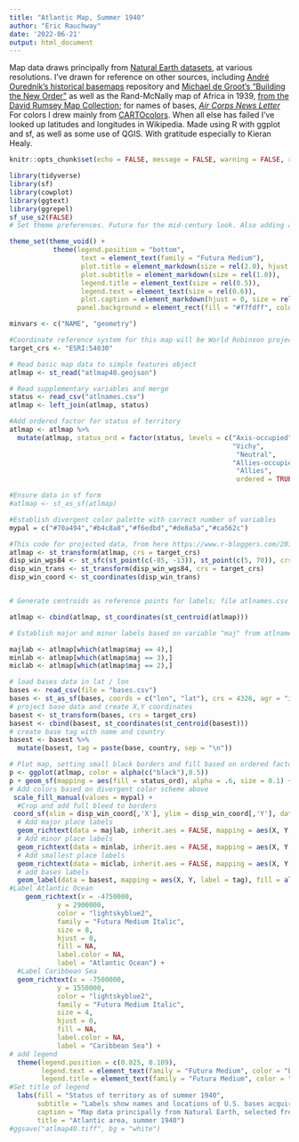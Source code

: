 ```yaml
---
title: "Atlantic Map, Summer 1940"
author: "Eric Rauchway"
date: '2022-06-21'
output: html_document
---
```


Map data draws principally from [Natural Earth datasets](https://www.naturalearthdata.com/), at various resolutions. I've drawn for reference on other sources, including [André Ourednik's historical basemaps](https://github.com/aourednik/historical-basemaps) repository and [Michael de Groot's "Building the New Order"](https://web.archive.org/web/20151010143948/https://web.stanford.edu/group/spatialhistory/cgi-bin/site/pub.php?id=51) as well as the Rand-McNally map of Africa in 1939, [from the David Rumsey Map Collection](https://www.davidrumsey.com/luna/servlet/detail/RUMSEY~8~1~247218~5515276:Rand-McNally-Popular-map-Africa?sort=Pub_List_No_InitialSort%2CPub_Date%2CPub_List_No%2CSeries_No&qvq=w4s:/what%2FAtlas%2BMap%2Fwhere%2FAfrica%2Fwhen%2F1939;q:africa;sort:Pub_List_No_InitialSort%2CPub_Date%2CPub_List_No%2CSeries_No;lc:RUMSEY~8~1&mi=0&trs=1#); for names of bases, [_Air Corps News Letter_](file:///Users/earauchway/Downloads/AirCorpsNewsLetter19410601.pdf) For colors I drew mainly from [CARTOcolors](https://carto.com/carto-colors/). When all else has failed I've looked up latitudes and longitudes in Wikipedia. Made using R with ggplot and sf, as well as some use of QGIS. With gratitude especially to Kieran Healy.


```r

knitr::opts_chunk$set(echo = FALSE, message = FALSE, warning = FALSE, results = "hide")

library(tidyverse)
library(sf)
library(cowplot)
library(ggtext)
library(ggrepel)
sf_use_s2(FALSE)
# Set theme preferences. Futura for the mid-century look. Also adding a light blue panel background.

theme_set(theme_void() +
           theme(legend.position = "bottom",
                  text = element_text(family = "Futura Medium"),
                  plot.title = element_markdown(size = rel(2.0), hjust = 0),
                  plot.subtitle = element_markdown(size = rel(1.0)),
                  legend.title = element_text(size = rel(0.5)),
                  legend.text = element_text(size = rel(0.6)),
                  plot.caption = element_markdown(hjust = 0, size = rel(0.5)),
                 panel.background = element_rect(fill = "#f7fdff", color = "#f7fdff")))

minvars <- c("NAME", "geometry")

#Coordinate reference system for this map will be World Robinson projection, https://epsg.io/54030
target_crs <- "ESRI:54030"
```
```r
# Read basic map data to simple features object
atlmap <- st_read("atlmap40.geojson")

# Read supplementary variables and merge
status <- read_csv("atlnames.csv")
atlmap <- left_join(atlmap, status)

#Add ordered factor for status of territory
atlmap <- atlmap %>% 
  mutate(atlmap, status_ord = factor(status, levels = c("Axis-occupied",
                                                        "Vichy",
                                                         "Neutral",
                                                        "Allies-occupied",
                                                         "Allies",
                                                         ordered = TRUE)))

#Ensure data in sf form
#atlmap <- st_as_sf(atlmap)

#Establish divergent color palette with correct number of variables
mypal = c("#70a494","#b4c8a8","#f6edbd","#de8a5a","#ca562c")

#This code for projected data, from here https://www.r-bloggers.com/2019/04/zooming-in-on-maps-with-sf-and-ggplot2/
atlmap <- st_transform(atlmap, crs = target_crs)
disp_win_wgs84 <- st_sfc(st_point(c(-85, -13)), st_point(c(5, 70)), crs = 4326)
disp_win_trans <- st_transform(disp_win_wgs84, crs = target_crs)
disp_win_coord <- st_coordinates(disp_win_trans)


# Generate centroids as reference points for labels; file atlnames.csv already contains x and y adjustments for labels relative to these centroids

atlmap <- cbind(atlmap, st_coordinates(st_centroid(atlmap)))

# Establish major and minor labels based on variable "maj" from atlnames.csv

majlab <- atlmap[which(atlmap$maj == 4),]
minlab <- atlmap[which(atlmap$maj == 3),]
miclab <- atlmap[which(atlmap$maj == 2),]

# load bases data in lat / lon
bases <- read_csv(file = "bases.csv")
bases <- st_as_sf(bases, coords = c("lon", "lat"), crs = 4326, agr = "identity")
# project base data and create X,Y coordinates
basest <- st_transform(bases, crs = target_crs)
basest <- cbind(basest, st_coordinates(st_centroid(basest)))
# create base tag with name and country
basest <- basest %>%
  mutate(basest, tag = paste(base, country, sep = "\n"))

```
```r
# Plot map, setting small black borders and fill based on ordered factor variable
p <- ggplot(atlmap, color = alpha(c("black"),0.5)) 
p + geom_sf(mapping = aes(fill = status_ord), alpha = .6, size = 0.1) + 
# Add colors based on divergent color scheme above
 scale_fill_manual(values = mypal) +
  #Crop and add full bleed to borders
 coord_sf(xlim = disp_win_coord[,'X'], ylim = disp_win_coord[,'Y'], datum = target_crs, expand = FALSE) +
  # Add major place labels
  geom_richtext(data = majlab, inherit.aes = FALSE, mapping = aes(X, Y, label = mylabels), family = "Futura Medium", size = 5, fill = NA, label.color = NA, nudge_x = majlab$nx, nudge_y = majlab$ny, na.rm = TRUE) +
  # Add minor place labels
  geom_richtext(data = minlab, inherit.aes = FALSE, mapping = aes(X, Y, label = mylabels), family = "Futura Medium", size = 3, fill = NA, label.color = NA, nudge_x = minlab$nx, nudge_y = minlab$ny, na.rm = TRUE) +
  # Add smallest place labels
  geom_richtext(data = miclab, inherit.aes = FALSE, mapping = aes(X, Y, label = mylabels), family = "Futura Medium", size = 2, fill = NA, label.color = NA, nudge_x = miclab$nx, nudge_y = miclab$ny, na.rm = TRUE) +
  # add bases labels
  geom_label(data = basest, mapping = aes(X, Y, label = tag), fill = alpha(c("white"),0.5), inherit.aes = FALSE, family = "Futura Medium", size = 3, label.size = 0.2, label.padding = unit(0.2, "lines"), nudge_x = basest$nx, nudge_y = basest$ny) +
#Label Atlantic Ocean
    geom_richtext(x = -4750000,
            y = 2900000,
            color = "lightskyblue2",
            family = "Futura Medium Italic",
            size = 8,
            hjust = 0,
            fill = NA,
            label.color = NA,
            label = "Atlantic Ocean") +
  #Label Caribbean Sea
  geom_richtext(x = -7500000,
            y = 1550000,
            color = "lightskyblue2",
            family = "Futura Medium Italic",
            size = 4,
            hjust = 0,
            fill = NA,
            label.color = NA,
            label = "Caribbean Sea") +
# add legend
  theme(legend.position = c(0.825, 0.109),
        legend.text = element_text(family = "Futura Medium", color = "black", size = 8),
        legend.title = element_text(family = "Futura Medium", color = "black", size = 8)) +
#Set title of legend  
  labs(fill = "Status of territory as of summer 1940",
       subtitle = "Labels show names and locations of U.S. bases acquired from Britain in destroyers-for-bases deal.",
       caption = "Map data principally from Natural Earth, selected from various datasets; I used other maps for reference including those of André Ourednik and Michael de Groot, as well as the Rand-McNally map of Africa in 1939 from the David Rumsey Map Collection. Names of bases from _Air Corps News Letter_; locations from<br>Robert J. Cressman, _Official Chronology of the U.S. Navy in World War II._ Divergent color scale from CARTOcolors. Made using R with ggplot and sf, as well as some use of QGIS. With gratitude especially to Kieran Healy.",
       title = "Atlantic area, summer 1940")
#ggsave("atlmap40.tiff", bg = "white")
```
